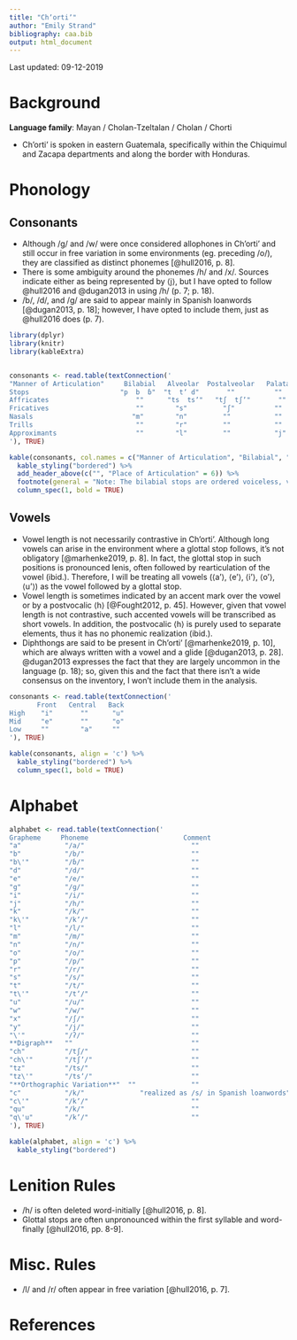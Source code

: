 ```yaml
---
title: "Chʼortiʼ"
author: "Emily Strand"
bibliography: caa.bib
output: html_document
---
```


Last updated: 09-12-2019

# Background

**Language family**: Mayan / Cholan-Tzeltalan / Cholan / Chorti

* Chʼortiʼ is spoken in eastern Guatemala, specifically within the Chiquimul and Zacapa departments and along the border with Honduras.

# Phonology

## Consonants

* Although /ɡ/ and /w/ were once considered allophones in Chʼortiʼ and still occur in free variation in some environments (eg. preceding /o/), they are classified as distinct phonemes [@hull2016, p. 8].
* There is some ambiguity around the phonemes /h/ and /x/. Sources indicate either as being represented by ⟨j⟩, but I have opted to follow @hull2016 and @dugan2013 in using /h/ (p. 7; p. 18).
* /b/, /d/, and /ɡ/ are said to appear mainly in Spanish loanwords [@dugan2013, p. 18]; however, I have opted to include them, just as @hull2016 does (p. 7).


```r

library(dplyr)
library(knitr)
library(kableExtra)


consonants <- read.table(textConnection('
"Manner of Articulation"     Bilabial   Alveolar  Postalveolar   Palatal   Velar      Glottal
Stops                       "p  b  ɓ"  "t  tʼ d"       ""          ""    "k  kʼ  ɡ"      "ʔ"
Affricates                      ""      "ts  tsʼ"   "tʃ  tʃʼ"       ""        ""          ""  
Fricatives                      ""        "s"         "ʃ"          ""        ""          "h"
Nasals                         "m"        "n"         ""           ""        ""          ""
Trills                          ""        "r"         ""           ""        ""          ""
Approximants                    ""        "l"         ""           "j"       "w"         ""
'), TRUE)

kable(consonants, col.names = c("Manner of Articulation", "Bilabial", "Alveolar", "Postalveolar", "Palatal", "Velar", "Glottal"), align = 'c') %>%
  kable_styling("bordered") %>%
  add_header_above(c("", "Place of Articulation" = 6)) %>%
  footnote(general = "Note: The bilabial stops are ordered voiceless, voiced, and implosive. The alveolar and velar stops are ordered voiceless, ejective, and voiced. The alveolar and postalveolar affricates are ordered voiceless and ejective.", general_title = "") %>%
  column_spec(1, bold = TRUE)
```  

## Vowels

* Vowel length is not necessarily contrastive in Chʼortiʼ. Although long vowels can arise in the environment where a glottal stop follows, it's not obligatory [@marhenke2019, p. 8]. In fact, the glottal stop in such positions is pronounced lenis, often followed by rearticulation of the vowel (ibid.). Therefore, I will be treating all vowels (⟨a'⟩, ⟨e'⟩, ⟨i'⟩, ⟨o'⟩, ⟨u'⟩) as the vowel followed by a glottal stop.
* Vowel length is sometimes indicated by an accent mark over the vowel or by a postvocalic ⟨h⟩ [@Fought2012, p. 45]. However, given that vowel length is not contrastive, such accented vowels will be transcribed as short vowels. In addition, the postvocalic ⟨h⟩ is purely used to separate elements, thus it has no phonemic realization (ibid.).  
* Diphthongs are said to be present in Chʼortiʼ [@marhenke2019, p. 10], which are always written with a vowel and a glide [@dugan2013, p. 28]. @dugan2013 expresses the fact that they are largely uncommon in the language (p. 18); so, given this and the fact that there isn't a wide consensus on the inventory, I won't include them in the analysis.

```r
consonants <- read.table(textConnection('
       Front   Central   Back
High    "i"       ""      "u"
Mid     "e"       ""      "o"
Low     ""        "a"     ""
'), TRUE)

kable(consonants, align = 'c') %>%
  kable_styling("bordered") %>%
  column_spec(1, bold = TRUE)
```

# Alphabet

```r

alphabet <- read.table(textConnection('
Grapheme     Phoneme                        Comment
"a"           "/a/"                           ""
"b"           "/b/"                           ""
"b\'"         "/ɓ/"                           ""
"d"           "/d/"                           ""
"e"           "/e/"                           ""
"g"           "/ɡ/"                           ""
"i"           "/i/"                           ""
"j"           "/h/"                           ""
"k"           "/k/"                           ""
"k\'"         "/kʼ/"                          ""
"l"           "/l/"                           ""
"m"           "/m/"                           ""
"n"           "/n/"                           ""
"o"           "/o/"                           ""
"p"           "/p/"                           ""
"r"           "/r/"                           ""
"s"           "/s/"                           ""
"t"           "/t/"                           ""
"t\'"         "/tʼ/"                          ""
"u"           "/u/"                           ""
"w"           "/w/"                           ""
"x"           "/ʃ/"                           ""
"y"           "/j/"                           ""
"\'"          "/ʔ/"                           ""
**Digraph**   ""                              ""
"ch"          "/tʃ/"                          ""
"ch\'"        "/tʃʼ/"                         ""
"tz"          "/ts/"                          ""
"tz\'"        "/tsʼ/"                         ""
"**Orthographic Variation**"  ""              ""
"c"           "/k/"              "realized as /s/ in Spanish loanwords"
"c\'"         "/kʼ/"                          ""
"qu"          "/k/"                           ""
"q\'u"        "/kʼ/"                          ""
'), TRUE)

kable(alphabet, align = 'c') %>%
  kable_styling("bordered")
```

# Lenition Rules

* /h/ is often deleted word-initially [@hull2016, p. 8].
* Glottal stops are often unpronounced within the first syllable and word-finally [@hull2016, pp. 8-9].

# Misc. Rules

* /l/ and /r/ often appear in free variation [@hull2016, p. 7].

# References
